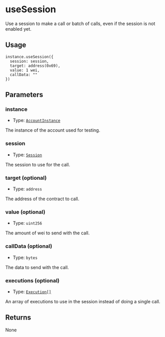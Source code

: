 # useSession

Use a session to make a call or batch of calls, even if the session is not enabled yet.

## Usage

```solidity copy
instance.useSession({
  session: session,
  target: address(0x69),
  value: 1 wei,
  callData: ""
})
```

## Parameters

### instance

- Type: [`AccountInstance`](/modulekit/glossary/types.mdx#accountinstance)

The instance of the account used for testing.

### session

- Type: [`Session`](/modulekit/glossary/types.mdx#session)

The session to use for the call.

### target (optional)

- Type: `address`

The address of the contract to call.

### value (optional)

- Type: `uint256`

The amount of wei to send with the call.

### callData (optional)

- Type: `bytes`

The data to send with the call.

### executions (optional)

- Type: [`Execution[]`](/modulekit/glossary/types.mdx#execution)

An array of executions to use in the session instead of doing a single call.

## Returns

None
